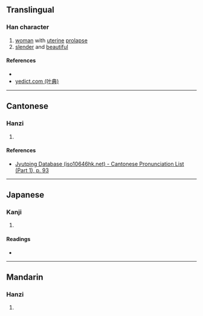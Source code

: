 {{character info/new}}
==Translingual==

===Han character===
{{Han char|rn=38|rad=女|as=07|sn=10|four=42441|canj=VNKG|ids=⿰女廷}}

# [[woman]] with [[uterine]] [[prolapse]]
# [[slender]] and [[beautiful]]

====References====
* {{Han ref|kx=0262.150|dkj=06303|dj=0529.050|hdz=21045.010|uh=5A17|ud=23063|bh=D161|bd=53601}}
* [http://yedict.com/htm/5A/5A17.htm yedict.com (叶典)]

----

==Cantonese==

===Hanzi===
{{yue-hanzi|jyut=[[ting5]]|y=ting5}}

# {{defn|lang=yue|sort=女07}}

====References====
* [http://www.iso10646hk.net/jp/document/download.jsp Jyutping Database (iso10646hk.net) - Cantonese Pronunciation List (Part 1), p. 93]

----

==Japanese==

===Kanji===
{{ja-kanji|grade=|rs=女07}}

# {{defn|lang=ja|sort=女07}}

====Readings====
* {{ja-readings|on=[[てい]] (tei), [[じょう]] (jō), [[てん]] (ten)|kun=[[すらりとしてみめよい]] (suraritoshitemimeyoi)}}

----

==Mandarin==

===Hanzi===
{{cmn-hanzi|pin=[[tǐng]] ([[ting3]])|wg=t'ing<sup>3</sup>}}

# {{defn|lang=cmn|sort=女07}}